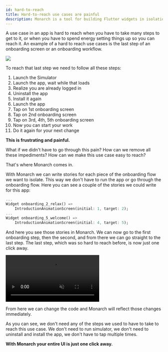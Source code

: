 ```yaml
---
id: hard-to-reach
title: Hard-to-reach use cases are painful
description: Monarch is a tool for building Flutter widgets in isolation. It makes it easy to build, test and debug complex UIs.
---
```



<FertrigAuthor/>

A use case in an app is hard to reach when you have to take many steps to get to it, or when you have to 
spend energy setting things up so you can reach it. 
An example of a hard to reach use cases is the last step of an onboarding screen or an onboarding workflow.

![](/assets/hard-to-reach-arrows.png)

To reach that last step we need to follow all these steps:

1. Launch the Simulator
1. Launch the app, wait while that loads
1. Realize you are already logged in
1. Uninstall the app
1. Install it again
1. Launch the app
1. Tap on 1st onboarding screen
1. Tap on 2nd onboarding screen
1. Tap on 3rd, 4th, 5th onboarding screen
1. Now you can start your work
1. Do it again for your next change

**This is frustrating and painful.**

What if we didn't have to go through this pain? How can we remove all these impediments? 
How can we make this use case easy to reach?

That's where Monarch comes in.

With Monarch we can write stories for each piece of the onboarding flow we want to isolate. 
This way we don't have to run the app or go through the onboarding flow. Here you can see a 
couple of the stories we could write for this app:

```dart
...
Widget onboarding_2_relax() =>
    IntroductionAnimationScreen(initial: 1, target: 2);
...
Widget onboarding_5_welcome() =>
    IntroductionAnimationScreen(initial: 4, target: 5);
```

And here you see those stories in Monarch. We can now go to the first onboarding step, then the second,
and from there we can go straight to the last step. The last step, which was so hard to reach before, 
is now just one click away. 

<video autoPlay={true} muted={true} loop={true} playsInline={true}>
    <source src="/assets/animation-onboarding.mp4" type="video/mp4" />
    <source src="/assets/animation-onboarding.webm" type="video/webm" />
</video>

From here we can change the code and Monarch will reflect those changes immediately. 

As you can see, we don't need any of the steps we used to have to take to reach this use case. 
We don't need to run simulator, we don't need to uninstall and install the app, we don't have 
to tap multiple times.

**With Monarch your entire UI is just one click away.**